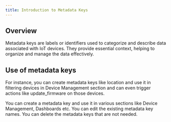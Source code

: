 ```yaml
---
title: Introduction to Metadata Keys
---
```


## Overview

Metadata keys are labels or identifiers used to categorize and describe data associated with IoT devices. They provide essential context, helping to organize and manage the data effectively.

## Use of metadata keys

For instance, you can create metadata keys like location and use it in filtering devices in Device Management section and can even trigger actions like update_firmware on those devices.

<CardGroup cols={2}>
  <Card title="Create a Metadata Key" icon="plus" href="/platform-guide/metadata/adding-a-metadata-key">
  You can create a metadata key and use it in various sections like Device Management, Dashboards etc.
</Card>
  <Card title="Edit a Metadata Key" icon="pencil" href="/platform-guide/metadata/editing-a-metadata-key">
  You can edit the existing metadata key names.
</Card>
  <Card title="Delete a Metadata Key" icon="trash" href="/platform-guide/metadata/deleting-a-metadata-key">
  You can delete the metadata keys that are not needed.
</Card>
</CardGroup>